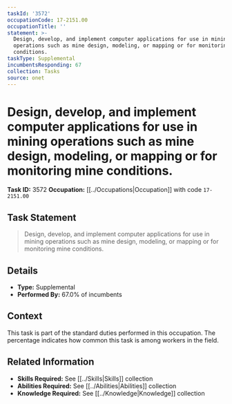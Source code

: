 ```yaml
---
taskId: '3572'
occupationCode: 17-2151.00
occupationTitle: ''
statement: >-
  Design, develop, and implement computer applications for use in mining
  operations such as mine design, modeling, or mapping or for monitoring mine
  conditions.
taskType: Supplemental
incumbentsResponding: 67
collection: Tasks
source: onet
---
```

# Design, develop, and implement computer applications for use in mining operations such as mine design, modeling, or mapping or for monitoring mine conditions.

**Task ID:** 3572
**Occupation:** [[../Occupations|Occupation]] with code `17-2151.00`

## Task Statement

> Design, develop, and implement computer applications for use in mining operations such as mine design, modeling, or mapping or for monitoring mine conditions.

## Details

- **Type:** Supplemental
- **Performed By:** 67.0% of incumbents

## Context

This task is part of the standard duties performed in this occupation. The percentage indicates how common this task is among workers in the field.

## Related Information

- **Skills Required:** See [[../Skills|Skills]] collection
- **Abilities Required:** See [[../Abilities|Abilities]] collection
- **Knowledge Required:** See [[../Knowledge|Knowledge]] collection
